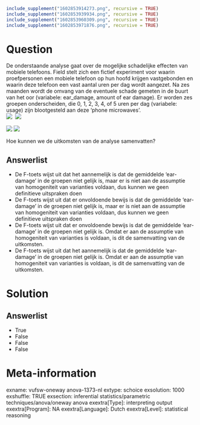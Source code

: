 ```r
include_supplement("1602853914273.png", recursive = TRUE)
include_supplement("1602853939934.png", recursive = TRUE)
include_supplement("1602853960309.png", recursive = TRUE)
include_supplement("1602853971876.png", recursive = TRUE)
```

Question
========
De onderstaande analyse gaat over de mogelijke schadelijke effecten van
mobiele telefoons. Field stelt zich een fictief experiment voor waarin
proefpersonen een mobiele telefoon op hun hoofd krijgen vastgebonden en
waarin deze telefoon een vast aantal uren per dag wordt aangezet. Na zes
maanden wordt de omvang van de eventuele schade gemeten in de buurt van
het oor (variabele: ear\_damage, amount of ear damage). Er worden zes
groepen onderscheiden, die 0, 1, 2, 3, 4, of 5 uren per dag (variabele:
usage) zijn blootgesteld aan deze ‘phone microwaves’.  
![](1602853914273.png) 
![](1602853939934.png)
  
![](1602853960309.png) ![](1602853971876.png)
  
Hoe kunnen we de uitkomsten van de analyse samenvatten?

Answerlist
----------
* De F-toets wijst uit dat het aannemelijk is dat de gemiddelde
  ‘ear-damage’ in de groepen niet gelijk is, maar er is niet aan de
  assumptie van homogeniteit van varianties voldaan, dus kunnen we geen
  definitieve uitspraken doen
* De F-toets wijst uit dat er onvoldoende bewijs is dat de gemiddelde
  ‘ear-damage’ in de groepen niet gelijk is, maar er is niet aan de
  assumptie van homogeniteit van varianties voldaan, dus kunnen we geen
  definitieve uitspraken doen
* De F-toets wijst uit dat er onvoldoende bewijs is dat de gemiddelde
  ‘ear-damage’ in de groepen niet gelijk is. Omdat er aan de assumptie van
  homogeniteit van varianties is voldaan, is dit de samenvatting van de
  uitkomsten.
* De F-toets wijst uit dat het aannemelijk is dat de gemiddelde
  ‘ear-damage’ in de groepen niet gelijk is. Omdat er aan de assumptie van
  homogeniteit van varianties is voldaan, is dit de samenvatting van de
  uitkomsten.

Solution
========










Answerlist
----------
* True
* False
* False
* False

Meta-information
================
exname: vufsw-oneway anova-1373-nl
extype: schoice
exsolution: 1000
exshuffle: TRUE
exsection: inferential statistics/parametric techniques/anova/oneway anova
exextra[Type]: interpreting output
exextra[Program]: NA
exextra[Language]: Dutch
exextra[Level]: statistical reasoning

